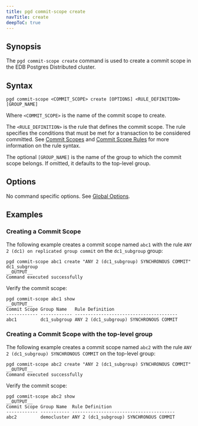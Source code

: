 ```yaml
---
title: pgd commit-scope create
navTitle: create
deepToC: true
---
```


## Synopsis

The `pgd commit-scope create` command is used to create a commit scope in the EDB Postgres Distributed cluster.

## Syntax

```plaintext
pgd commit-scope <COMMIT_SCOPE> create [OPTIONS] <RULE_DEFINITION> [GROUP_NAME]
```

Where `<COMMIT_SCOPE>` is the name of the commit scope to create.

The `<RULE_DEFINITION>` is the rule that defines the commit scope. The rule specifies the conditions that must be met for a transaction to be considered committed. See [Commit Scopes](/pgd/5.7/commit-scopes) and [Commit Scope Rules](/pgd/5.7/commit-scopes/commit-scope-rules/) for more information on the rule syntax.

The optional `[GROUP_NAME]` is the name of the group to which the commit scope belongs. If omitted, it defaults to the top-level group.

## Options

No command specific options. See [Global Options](/pgd/5.7/cli/command_ref/#global-options).

## Examples

### Creating a Commit Scope

The following example creates a commit scope named `abc1` with the rule `ANY 2 (dc1) on replicated group commit` on the `dc1_subgroup` group:

```shell
pgd commit-scope abc1 create "ANY 2 (dc1_subgroup) SYNCHRONOUS COMMIT" dc1_subgroup
__OUTPUT__
Command executed successfully
```

Verify the commit scope:

```shell
pgd commit-scope abc1 show
__OUTPUT__
Commit Scope Group Name   Rule Definition
------------ ------------ ---------------------------------------
abc1         dc1_subgroup ANY 2 (dc1_subgroup) SYNCHRONOUS COMMIT
```

### Creating a Commit Scope with the top-level group

The following example creates a commit scope named `abc2` with the rule `ANY 2 (dc1_subgroup) SYNCHRONOUS COMMIT` on the top-level group:

```shell
pgd commit-scope abc2 create "ANY 2 (dc1_subgroup) SYNCHRONOUS COMMIT"
__OUTPUT__
Command executed successfully
```

Verify the commit scope:

```shell
pgd commit-scope abc2 show
__OUTPUT__
Commit Scope Group Name  Rule Definition
------------ ----------- ---------------------------------------
abc2         democluster ANY 2 (dc1_subgroup) SYNCHRONOUS COMMIT
```
